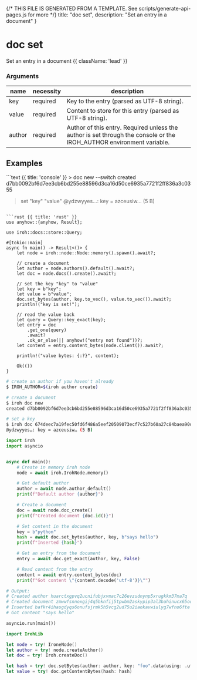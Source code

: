 {/* THIS FILE IS GENERATED FROM A TEMPLATE. See scripts/generate-api-pages.js for more */}
    title: "doc set",
    description: "Set an entry in a document"
}

<div className='not-prose mb-5'>
    <Breadcrumbs pages={[
        { name: 'API', href: '/docs/api', current: false },
        { name: 'doc set', href: '/docs/api/doc-set', current: true },
    ]} />
</div>

# doc set

Set an entry in a document {{ className: 'lead' }}


### Arguments

| name | necessity | description |
| ---- | --------- | ----------- |
| key  | required | Key to the entry (parsed as UTF-8 string). |
| value  | required | Content to store for this entry (parsed as UTF-8 string). |
| author  | required | Author of this entry. Required unless the author is set through the console or the IROH_AUTHOR environment variable. |



## Examples

<CodeGroup title="doc set">
```text {{ title: 'console' }}
> doc new --switch
created d7bb0092bf6d7ee3cb6bd255e88596d3ca16d50ce6935a7721f2ff836a3c0355

> set "key" "value"
@ydzwyyes…: key = azceusiw… (5 B)
```

```rust {{ title: 'rust' }}
use anyhow::{anyhow, Result};

use iroh::docs::store::Query;

#[tokio::main]
async fn main() -> Result<()> {
    let node = iroh::node::Node::memory().spawn().await?;

    // create a document
    let author = node.authors().default().await?;
    let doc = node.docs().create().await?;

    // set the key "key" to "value"
    let key = b"key";
    let value = b"value";
    doc.set_bytes(author, key.to_vec(), value.to_vec()).await?;
    println!("key is set!");

    // read the value back
    let query = Query::key_exact(key);
    let entry = doc
        .get_one(query)
        .await?
        .ok_or_else(|| anyhow!("entry not found"))?;
    let content = entry.content_bytes(node.client()).await?;

    println!("value bytes: {:?}", content);

    Ok(())
}

```


```bash {{ title: 'CLI' }}
# create an author if you haven't already
$ IROH_AUTHOR=$(iroh author create)

# create a document
$ iroh doc new
created d7bb0092bf6d7ee3cb6bd255e88596d3ca16d50ce6935a7721f2ff836a3c0355

# set a key
$ iroh doc 674deec7a19fec50fd6f486a5eef20509073ecf7c527b60a27c84baea90d3816 set "key" "value"
@ydzwyyes…: key = azceusiw… (5 B)
```

```python {{ title: 'python' }}
import iroh
import asyncio


async def main():
    # Create in memory iroh node
    node = await iroh.IrohNode.memory()

    # Get default author
    author = await node.author_default()
    print(f"Default author {author}")

    # Create a document
    doc = await node.doc_create()
    print(f"Created document {doc.id()}")

    # Set content in the document
    key = b"python"
    hash = await doc.set_bytes(author, key, b"says hello")
    print(f"Inserted {hash}")

    # Get an entry from the document
    entry = await doc.get_exact(author, key, False)

    # Read content from the entry
    content = await entry.content_bytes(doc)
    print(f"Got content \"{content.decode('utf-8')}\"")

# Output:
# Created author huarctxgpvq2ucnifubjxvmac7c26evzudnynp5xrugkkm37ma7q
# Created document zmwwfsnnoxgij4q5bknfij5tpwbm2askypip3al3bahinucx65oq
# Inserted bafkr4ihasgdyqs6onufsjrmk5h5vcg2ud75u2iaokavwiulyg7wfno6fte
# Got content "says hello"

asyncio.run(main())

```

```swift {{ title: 'swift' }}
import IrohLib

let node = try! IroneNode()
let author = try! node.createAuthor()
let doc = try! Iroh.createDoc()

let hash = try! doc.setBytes(author: author, key: "foo".data(using: .utf8)!, value: "bar".data(using: .utf8)!)
let value = try! doc.getContentBytes(hash: hash)

```


</CodeGroup>
